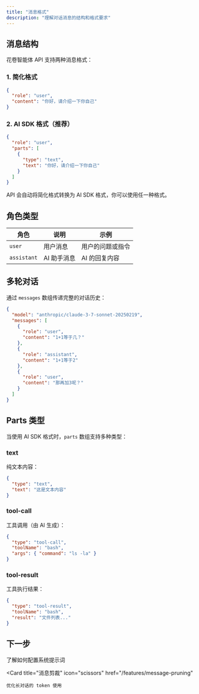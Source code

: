```yaml
---
title: "消息格式"
description: "理解对话消息的结构和格式要求"
---
```


## 消息结构

花卷智能体 API 支持两种消息格式：

### 1. 简化格式

```json
{
  "role": "user",
  "content": "你好，请介绍一下你自己"
}
```

### 2. AI SDK 格式（推荐）

```json
{
  "role": "user",
  "parts": [
    {
      "type": "text",
      "text": "你好，请介绍一下你自己"
    }
  ]
}
```

<Tip>
  API 会自动将简化格式转换为 AI SDK 格式，你可以使用任一种格式。
</Tip>

## 角色类型

| 角色 | 说明 | 示例 |
|------|------|------|
| `user` | 用户消息 | 用户的问题或指令 |
| `assistant` | AI 助手消息 | AI 的回复内容 |

## 多轮对话

通过 `messages` 数组传递完整的对话历史：

```json
{
  "model": "anthropic/claude-3-7-sonnet-20250219",
  "messages": [
    {
      "role": "user",
      "content": "1+1等于几？"
    },
    {
      "role": "assistant",
      "content": "1+1等于2"
    },
    {
      "role": "user",
      "content": "那再加3呢？"
    }
  ]
}
```

## Parts 类型

当使用 AI SDK 格式时，`parts` 数组支持多种类型：

### text
纯文本内容：

```json
{
  "type": "text",
  "text": "这是文本内容"
}
```

### tool-call
工具调用（由 AI 生成）：

```json
{
  "type": "tool-call",
  "toolName": "bash",
  "args": { "command": "ls -la" }
}
```

### tool-result
工具执行结果：

```json
{
  "type": "tool-result",
  "toolName": "bash",
  "result": "文件列表..."
}
```

## 下一步

<CardGroup cols={2}>
  <Card
    title="系统提示词"
    icon="message-lines"
    href="/concepts/system-prompts"
  >
    了解如何配置系统提示词
  </Card>

  <Card
    title="消息剪裁"
    icon="scissors"
    href="/features/message-pruning"
  >
    优化长对话的 token 使用
  </Card>
</CardGroup>
